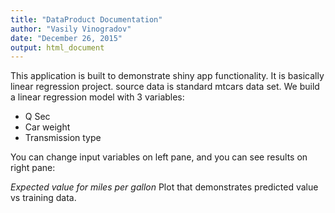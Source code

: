 ```yaml
---
title: "DataProduct Documentation"
author: "Vasily Vinogradov"
date: "December 26, 2015"
output: html_document
---
```

This application is built to demonstrate shiny app functionality. It is basically linear regression project. source data is standard mtcars data set. We build a linear regression model with 3 variables:

* Q Sec
* Car weight
* Transmission type

You can change input variables on left pane, and you can see results on right pane:

*Expected value for miles per gallon
*Plot that demonstrates predicted value vs training data.


